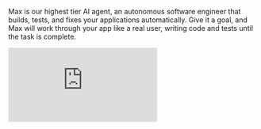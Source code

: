 Max is our highest tier AI agent, an autonomous software engineer that builds, tests, and fixes your applications automatically. Give it a goal, and Max will work through your app like a real user, writing code and tests until the task is complete.

<div style={{position: 'relative', paddingBottom: '56.25%', height: 0}}>
  <iframe 
    src="https://www.loom.com/embed/45b0369945df4fd286a7011bc58eeb15?sid=9999c611-6a42-4880-9198-2b01a5e39989" 
    frameBorder="0" 
    webkitAllowFullScreen 
    mozAllowFullScreen 
    allowFullScreen 
    style={{position: 'absolute', top: 0, left: 0, width: '100%', height: '100%'}}
  />
</div>

## What Makes Max Different

Anything already lets you build products without coding. So what's new about Max?

**It builds for you.**

We gave Max eyes, hands, and more intelligence and autonomy. Max sees and uses your app. It operates on its own live or in the background. Like a real engineer.

- Max runs your app in a full browser. It looks at it the way a user does and notices what happens as it tries it.
- Max uses your app like a person. It scrolls, types, clicks, logs in, uploads, checks out to try end to end flows.
- It keeps going on its own. Goal → try the app → change something → try again, until solved. It sometimes runs for 100+ steps and 30+ minutes (but usually it solves it faster)

Max is a personal product engineer designed to help anyone ship complex projects.

![Max in action](/images/maxinaction.gif)

## Getting Started

**Requirements**: Anything subscription ($200+/month) + credits for Max tasks

**Start a Max task**:
1. Select Max from the mode switcher in an active project
2. Give it a goal in natural language:
   - "Add swipe gestures to navigate between screens"
   - "Implement push notifications for new messages"
3. Launch Max and watch it work
4. Wait for agent to report its work as completed

![Max in action](/images/testmax.png)

## Use Cases

**Nuanced issues or problems in your application**
- "Users sometimes get logged out when refreshing"
- "Checkout fails randomly on mobile"
- "Double charges on fast taps"

**Features you want shipped without babysitting**
- "Add user onboarding flow"
- "Implement search functionality"
- "Repair drag and drop functionality"

**Pre-launch QA across all key flows**
- Run multiple Max instances in parallel
- Test signup, payment, invites simultaneously
- Launch with confidence everything works

## Real Examples

**Broken checkout flow**
- Max walked through the Stripe integration step-by-step
- Identified timing issues with payment initialization
- Fixed loading states and error handling
- Result: 100% checkout success rate

**Mobile double-submit bug**
- Max emulated fast thumb taps to reproduce the issue
- Added client-side submission locking
- Implemented server-side idempotency keys
- Result: Zero duplicate charges


## Pricing

Available to all **$200+/mo** subscribers. Each Max task uses credits based on job size.

## Try It Today

Give Max a goal:
- "Add swipe gestures to navigate between screens"
- "Implement push notifications for new messages"
